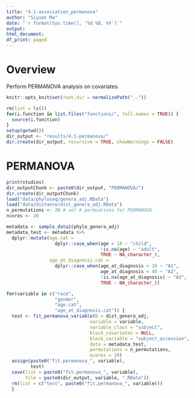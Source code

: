 ```yaml
---
title: "4.1-association_permanova"
author: "Siyuan Ma"
date: "`r format(Sys.time(), '%d %B, %Y')`"
output:
html_document:
df_print: paged
---
```

# Overview
Perform PERMANOVA analysis on covariates.

```r
knitr::opts_knit$set(root.dir = normalizePath(".."))
```
```r
rm(list = ls())
for(i.function in list.files("functions/", full.names = TRUE)) {
  source(i.function)
}
setup(getwd())
dir_output <- "results/4.1-permanova/"
dir.create(dir_output, recursive = TRUE, showWarnings = FALSE)
```

# PERMANOVA
```r
print(studies)
dir_outputChunk <- paste0(dir_output, "PERMANOVA/")
dir.create(dir_outputChunk)
load("data/phyloseq/genera_adj.RData")
load("data/distance/dist_genera_adj.RData")
n_permutations <- 20 # set # permuations for PERMANOVA
ncores <- 20

metadata <- sample_data2(phylo_genera_adj)
metadata_test <- metadata %>% 
  dplyr::mutate(age.cat = 
                  dplyr::case_when(age < 18 ~ "child",
                                   !is.na(age) ~ "adult",
                                   TRUE ~ NA_character_),
                age_at_diagnosis.cat = 
                  dplyr::case_when(age_at_diagnosis < 18 ~ "A1",
                                   age_at_diagnosis < 40 ~ "A2",
                                   !is.na(age_at_diagnosis) ~ "A3",
                                   TRUE ~ NA_character_))

for(variable in c("race",
                  "gender",
                  "age.cat",
                  "age_at_diagnosis.cat")) {
  test <- fit_permanova_variable(D = dist_genera_adj, 
                               variable = variable,
                               variable_class = "subject",
                               block_covariates = NULL,
                               block_variable = "subject_accession",
                               data = metadata_test,
                               permutations = n_permutations, 
                               ncores = 20)
  assign(paste0("fit.permanova_", variable),
         test)
  save(list = paste0("fit.permanova_", variable),
       file = paste0(dir_output, variable, ".RData"))
  rm(list = c("test", paste0("fit.permanova_", variable)))
  }
```

